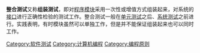 {{unreferenced|time=2016-03-17T12:09:44+00:00}}
{{noteTA|T=zh-hant:整合測試;zh-hans:集成测试|1=zh-hant:整合測試;zh-hans:集成测试}}
'''整合测试'''又称'''组装测试'''，即对[[程序模块|程序模块]]采用一次性或增值方式组装起来，对系统的[[接口|接口]]进行正确性检验的测试工作。整合测试一般在[[单元测试|单元测试]]之后、[[系统测试|系统测试]]之前进行。实践表明，有时模块虽然可以单独工作，但是并不能保证组装起来也可以同时工作。

{{软件测试}}
{{compu-stub}}

[[Category:软件测试|Category:软件测试]]
[[Category:计算机编程|Category:计算机编程]]
[[Category:编程原则|Category:编程原则]]